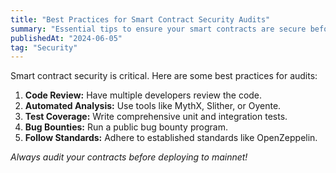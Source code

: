 ```yaml
---
title: "Best Practices for Smart Contract Security Audits"
summary: "Essential tips to ensure your smart contracts are secure before deployment."
publishedAt: "2024-06-05"
tag: "Security"
---
```


Smart contract security is critical. Here are some best practices for audits:

1. **Code Review:** Have multiple developers review the code.
2. **Automated Analysis:** Use tools like MythX, Slither, or Oyente.
3. **Test Coverage:** Write comprehensive unit and integration tests.
4. **Bug Bounties:** Run a public bug bounty program.
5. **Follow Standards:** Adhere to established standards like OpenZeppelin.

_Always audit your contracts before deploying to mainnet!_ 